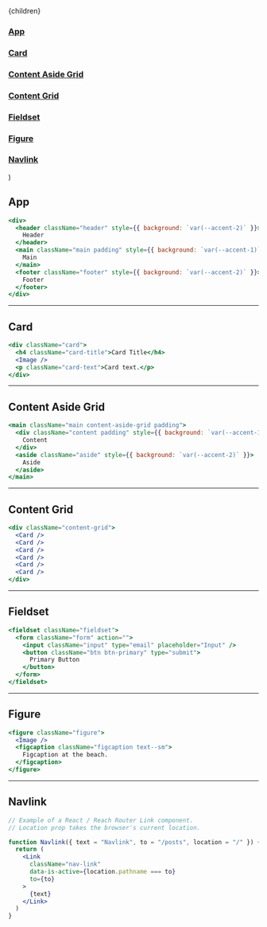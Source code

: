 
  <Layout location={location}>
    <SEO title="Components" />
    <div className="content-aside-grid">
      <div className="content page padding">{children}</div>
      <aside className="aside">
        <nav>
          <a className="nav-link" href="#app">
            <h3>App</h3>
          </a>
          <a className="nav-link" href="#card">
            <h3>Card</h3>
          </a>
          <a className="nav-link" href="#contentasidegrid">
            <h3>Content Aside Grid</h3>
          </a>
          <a className="nav-link" href="#contentgrid">
            <h3>Content Grid</h3>
          </a>
          <a className="nav-link" href="#fieldset">
            <h3>Fieldset</h3>
          </a>
          <a className="nav-link" href="#figure">
            <h3>Figure</h3>
          </a>
          <a className="nav-link" href="#navlink">
            <h3>Navlink</h3>
          </a>
        </nav>
      </aside>
    </div>
  </Layout>
)

## App <a id="app"></a>

```jsx
<div>
  <header className="header" style={{ background: `var(--accent-2)` }}>
    Header
  </header>
  <main className="main padding" style={{ background: `var(--accent-1)` }}>
    Main
  </main>
  <footer className="footer" style={{ background: `var(--accent-2)` }}>
    Footer
  </footer>
</div>
```

---

## Card <a id="card"></a>

```jsx
<div className="card">
  <h4 className="card-title">Card Title</h4>
  <Image />
  <p className="card-text">Card text.</p>
</div>
```

---

## Content Aside Grid <a id="contentasidegrid"></a>

```jsx
<main className="main content-aside-grid padding">
  <div className="content padding" style={{ background: `var(--accent-1)` }}>
    Content
  </div>
  <aside className="aside" style={{ background: `var(--accent-2)` }}>
    Aside
  </aside>
</main>
```

---

## Content Grid <a id="contentgrid"></a>

```jsx
<div className="content-grid">
  <Card />
  <Card />
  <Card />
  <Card />
  <Card />
  <Card />
</div>
```

---

## Fieldset <a id="fieldset"></a>

```jsx
<fieldset className="fieldset">
  <form className="form" action="">
    <input className="input" type="email" placeholder="Input" />
    <button className="btn btn-primary" type="submit">
      Primary Button
    </button>
  </form>
</fieldset>
```

---

## Figure <a id="figure"></a>

```jsx
<figure className="figure">
  <Image />
  <figcaption className="figcaption text--sm">
    Figcaption at the beach.
  </figcaption>
</figure>
```

---

## Navlink <a id="navlink"></a>

```jsx
// Example of a React / Reach Router Link component.
// Location prop takes the browser's current location.

function Navlink({ text = "Navlink", to = "/posts", location = "/" }) {
  return (
    <Link
      className="nav-link"
      data-is-active={location.pathname === to}
      to={to}
    >
      {text}
    </Link>
  )
}
```
